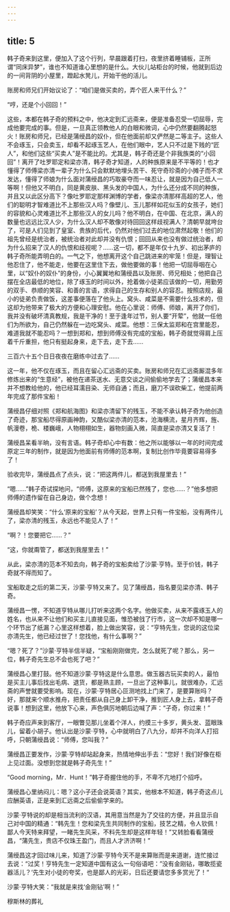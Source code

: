 ```yaml
---
---
---
```

title: 5
---



韩子奇来到这里，便加入了这个行列，早晨跟着打扫，夜里挤着睡铺板，正所谓“同床异梦”，谁也不知道谁心里想的是什么。大伙儿站柜台的时候，他就到后边的一间背阴的小屋里，蹬起水凳儿，开始干他的活儿。

账房和师兄们开始议论了：“咱们是做买卖的，弄个匠人来干什么？”

“哼，还是个小回回！”

这些，本都在韩子奇的预料之中，他决定到汇远斋来，便是准备忍受一切屈辱，完成他要完成的事。但是，一旦真正领教他人的白眼和微词，心中仍然要翻腾起怒火！账房和师兄，已经是蒲绶昌的奴仆，但在他面前却又俨然是二等主子。这些人不会琢玉，只会卖玉，却看不起琢玉艺人，在他们眼中，艺人只不过是下贱的“匠人”，和他们这些“买卖人”是不能比的。尤其是，韩子奇还是个非我族类的“小回回”！离开了吐罗耶定和梁亦清，韩子奇才知道，人的种族原来是不平等的！也才懂得了师傅梁亦清一辈子为什么只会默默地埋头苦干、死守奇珍斋的小摊子而不求发达，懂得了师娘为什么面对蒲绶昌的巧取豪夺而一味忍让，就是因为自己低人一等啊！但他又不明白，同是黄皮肤、黑头发的中国人，为什么还分成不同的种族，并且又以此区分高下？像吐罗耶定那样渊博的学者，像梁亦清那样高超的艺人，他们的聪明才智难道比不上那些汉人吗？像壁儿、玉儿那样如花似玉的女孩子，她们的容貌和心灵难道比不上那些汉人的女儿吗？他不明白，在中国、在北京，满人的数量也远远比汉人少，为什么汉人却不敢像对待回回这样歧视满人？清朝早就垮台了，可是人们见到了皇室、贵族的后代，仍然对他们过去的地位肃然起敬！他们的祖先曾经是统治者，被统治者对此却并没有仇恨；回回从来也没有做过统治者，却为什么招来了汉人的仇恨和歧视呢？……这一切，都不是年仅十九岁、初出茅庐的韩子奇所能弄明白的。一气之下，他想离开这个自己跳进来的牢笼！但是，理智让他忍住了，他不能走，他要在这里住下去，做他要做的事！他把一切屈辱咽在心里，以“奴仆的奴仆”的身份，小心翼翼地和蒲绶昌以及账房、师兄相处；他把自己摆在全店最低的地位，除了琢玉的时间以外，抢着做小徒弟应该做的一切，用勤劳的双手、恭顺的笑容、和善的言语，求得自己的生存和别人的容忍。按照店规，最小的徒弟负责做饭，这差事便落在了他头上。窝头、咸菜是不需要什么技术的，但这却为他带来了极大的方便和心理安慰。他在心里说：师傅、师娘，离开了你们，我并没有破坏清真教规，我是干净的！至于逢年过节，别人要“开荤”，他就一任他们为所欲为，自己仍然躲在一边吃窝头、咸菜。他想：三保太监郑和在宫里能忍，难道我就不能忍吗？一想到郑和，想到师傅没有完成的宝船，韩子奇就觉得肩上压着千斤重担，他只有挺起身来，走下去，走下去……

三百六十五个日日夜夜在磨练中过去了……

这一年，他不仅在琢玉，而且在留心汇远斋的买卖。账房和师兄在汇远斋厮混多年修炼出来的“生意经”，被他在递茶送水、无意交谈之间偷偷地学去了；蒲缓昌本来并不想教给他的，他已经耳濡目染、无师自通；而且，磨刀不误砍柴工，他提前两年完成了那件宝船！

蒲绶昌仔细对照《郑和航海图》和梁亦清留下的残玉，不能不承认韩子奇为他创造了奇迹，那宝船尽得原画神韵，又酷似梁亦清的范本，沧海横流，星月齐辉，旌、帆漫卷，桅、楼巍峨，人物栩栩如生，器物刻画入微，简直是梁亦清又复活了！

蒲绶昌呆看半晌，没有言语。韩子奇却心中有数：他之所以能够以一年的时间完成原定三年的制作，就是因为他面前有师傅的范本啊，复制比创作毕竟要容易得多了！

验收完毕，蒲绶昌点了点头，说：“把这两件儿，都送到我屋里去！”

“嗯……”韩子奇试探地问，“师傅，这原来的宝船已然残了，您也……？”他多想把师傅的遗作留在自己身边，做个念想！

蒲绶昌却笑笑：“什么‘原来的宝船’？从今天起，世界上只有一件宝船，没有两件儿了，梁亦清的残玉，永远也不能见人了！”

“啊？！您要把它……？”

“这，你就甭管了，都送到我屋里去！”

从此，梁亦清的范本不知去向，韩子奇的宝船卖给了沙蒙·亨特。至于价钱，韩子奇就不得而知了。

宝船取走之后的第二天，沙蒙·亨特又来了。见了蒲绶昌，指名要见梁亦清、韩子奇。

蒲绶昌一愣，不知道亨特从哪儿打听来这两个名字。他做买卖，从来不露琢玉人的姓名，也从来不让他们和买主儿直接见面，惟恐被戗了行市，这一次却不知是哪一个环节出了纸漏？心里这样想着，脸上做出笑容，说：“亨特先生，您说的这位梁亦清先生，他已经过世了！您找他，有什么事啊？”

“嗯？死了？”沙蒙·亨特半信半疑，“宝船刚刚做完，怎么就死了呢？那么，另一位，韩子奇先生总不会也死了吧？”

蒲绶昌心里打鼓。他不知道沙蒙·亨特这是什么意思。做玉器古玩买卖的人，最怕是买主儿事后找出毛病、退货，都是熟主顾，一旦出了这种事儿，就很难办，汇远斋的声誉就要受影响。现在，沙蒙·亨特居心叵测地找上门来了，是要算账吗？好，那就来个顺水推舟，把责任都从自己身上卸干净，推到匠人身上去，拿韩子奇说事！想到这里，他放下心来，声色俱厉地朝后边喊了声：“子奇，你过来！”

韩子奇应声来到客厅，一眼瞥见那儿坐着个洋人，约摸三十多岁，黄头发、蓝眼珠儿，留着小胡子。他认出是沙蒙·亨特，心中就明白了八九分，却并不向洋人打招呼，只朝蒲绶昌说：“师傅，您叫我？”

蒲绶昌正要发作，沙蒙·亨特却站起身来，热情地伸出手去：“您好！我们好像在柜上见过面。没想到您就是韩子奇先生！”

“Good morning，Mr．Hunt！”韩子奇握住他的手，不卑不亢地打个招呼。

蒲绶昌心里纳闷儿：嗯？这小子还会说英语？其实，他根本不知道，韩子奇这点儿应酬英语，正是来到汇远斋之后偷偷学来的。

沙蒙·亨特说的却是相当流利的汉语，其用意当然是为了交往的方便，并且显示自己对中国的精通：“韩先生！您和梁先生共同制作的宝船，技艺之精，令人钦佩！鄙人今天特来拜望，一睹先生风采，不料先生却是这样年轻！”又转脸看看蒲绶昌，“蒲先生，贵店不仅珠王盈门，而且人才济济啊！”

蒲绶昌这才回过味儿来，知道了沙蒙·亨特今天不是来算账而是来道谢，连忙接过去说：“过奖！亨特先生一定知道中国有这么一句俗语吧：”没有金刚钻，哪敢揽瓷器活儿？‘先生对小徒的夸奖，也是鄙人的光彩，日后还要请您多多赏光了！“

沙蒙·亨特大笑：“我就是来找‘金刚钻’啊！”

穆斯林的葬礼